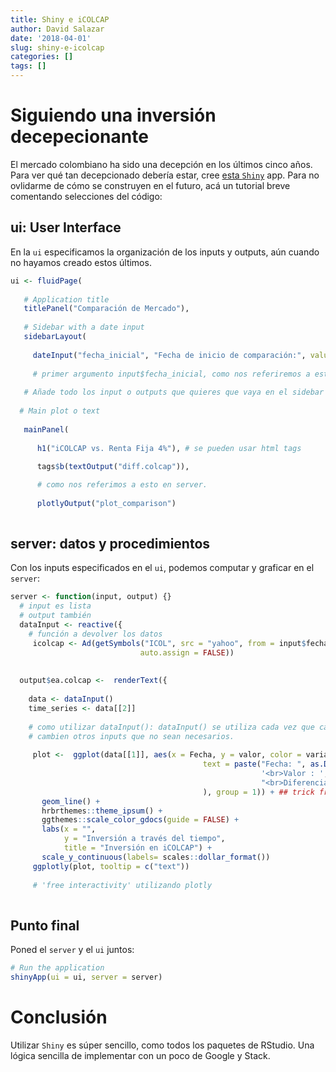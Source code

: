 ```yaml
---
title: Shiny e iCOLCAP
author: David Salazar
date: '2018-04-01'
slug: shiny-e-icolcap
categories: []
tags: []
---
```


# Siguiendo una inversión decepecionante

El mercado colombiano ha sido una decepción en los últimos cinco años. Para ver qué tan decepcionado debería estar, cree [esta `Shiny`](https://davidsalazarvergara.shinyapps.io/ComparacionMercado/) app. Para no ovlidarme de cómo se construyen en el futuro, acá un tutorial breve comentando selecciones del código: 

## ui: User Interface

En la `ui` especificamos la organización de los inputs y outputs, aún cuando no hayamos creado estos últimos. 

```r
ui <- fluidPage(
   
   # Application title
   titlePanel("Comparación de Mercado"),
   
   # Sidebar with a date input
   sidebarLayout( 
     
     dateInput("fecha_inicial", "Fecha de inicio de comparación:", value = "2013-01-01")
     
     # primer argumento input$fecha_inicial, como nos referiremos a esto en server. 
     
   # Añade todo los input o outputs que quieres que vaya en el sidebar
     
  # Main plot o text 
     
   mainPanel(
     
      h1("iCOLCAP vs. Renta Fija 4%"), # se pueden usar html tags
      
      tags$b(textOutput("diff.colcap")),

      # como nos referimos a esto en server. 
        
      plotlyOutput("plot_comparison")
      
```

## server: datos y procedimientos

Con los inputs especificados en el `ui`, podemos computar y graficar en el `server`:

```r
server <- function(input, output) {}
  # input es lista
  # output también 
  dataInput <- reactive({
    # función a devolver los datos 
     icolcap <- Ad(getSymbols("ICOL", src = "yahoo", from = input$fecha_inicial, to = input$fecha_final, 
                             auto.assign = FALSE))
     
     
  output$ea.colcap <-  renderText({
    
    data <- dataInput()
    time_series <- data[[2]]
    
    # como utilizar dataInput(): dataInput() se utiliza cada vez que cambien inputs. no cada vez que 
    # cambien otros inputs que no sean necesarios.
    
     plot <-  ggplot(data[[1]], aes(x = Fecha, y = valor, color = variable,
                                           text = paste("Fecha: ", as.Date(Fecha),
                                                        '<br>Valor : ', dollar_d(valor),
                                                        "<br>Diferencia :", dollar_d(diff)
                                           ), group = 1)) + ## trick from: https://stackoverflow.com/questions/47507186/tooltip-removes-regression-line-ggplotly
       geom_line() +
       hrbrthemes::theme_ipsum() +
       ggthemes::scale_color_gdocs(guide = FALSE) +
       labs(x = "",
            y = "Inversión a través del tiempo",
            title = "Inversión en iCOLCAP") +
       scale_y_continuous(labels= scales::dollar_format()) 
     ggplotly(plot, tooltip = c("text"))
     
     # 'free interactivity' utilizando plotly
    
```

## Punto final 

Poned el `server` y el `ui` juntos:

```r
# Run the application 
shinyApp(ui = ui, server = server)
```

# Conclusión

Utilizar `Shiny` es súper sencillo, como todos los paquetes de RStudio. Una lógica sencilla de implementar con un poco de Google y Stack. 


